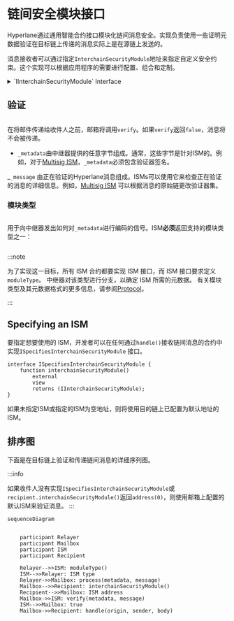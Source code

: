 

# 链间安全模块接口

Hyperlane通过通用智能合约接口模块化链间消息安全。实现负责使用一些证明元数据验证在目标链上传递的消息实际上是在源链上发送的。

<IsmDiagram/>

消息接收者可以通过指定`InterchainSecurityModule`地址来指定自定义安全约束。这个实现可以根据应用程序的需要进行配置、组合和定制。

<details>
<summary>`IInterchainSecurityModule` Interface</summary>

<Tabs groupId="lang">
<TabItem value="sol" label="Solidity">

```solidity file=<rootDir>/node_modules/@hyperlane-xyz/core/contracts/interfaces/IInterchainSecurityModule.sol
```

</TabItem>
</Tabs>
</details>

## 验证

```solidity file=<rootDir>/node_modules/@hyperlane-xyz/core/contracts/interfaces/IInterchainSecurityModule.sol#L31-L34
```

在将邮件传递给收件人之前，邮箱将调用`verify`。如果`verify`返回`false`，消息将不会被传递。

- `_metadata`由中继器提供的任意字节组成。通常，这些字节是针对ISM的。例如，对于[Multisig ISM](./multisig-ISM-interface.mdx)，`_metadata`必须包含验证器签名。

_`_message` 由正在验证的Hyperlane消息组成。ISMs可以使用它来检查正在验证的消息的详细信息。例如，[Multisig ISM](./multisig-ISM-interface.mdx) 可以根据消息的原始链更改验证器集。

### 模块类型

```solidity file=<rootDir>/node_modules/@hyperlane-xyz/core/contracts/interfaces/IInterchainSecurityModule.sol#L21
```

用于向中继器发出如何对`_metadata`进行编码的信号。ISM**必须**返回支持的模块类型之一：

```solidity file=<rootDir>/node_modules/@hyperlane-xyz/core/contracts/interfaces/IInterchainSecurityModule.sol#L5-L14
```

:::note

为了实现这一目标，所有 ISM 合约都要实现 ISM 接口，而 ISM 接口要求定义`moduleType`。
中继器对该类型进行分支，以确定 ISM 所需的元数据。
有关模块类型及其元数据格式的更多信息，请参阅[Protocol](/docs/protocol/ISM/modular-security.mdx#module-type)。

:::

## Specifying an ISM

要指定想要使用的 ISM，开发者可以在任何通过`handle()`接收链间消息的合约中实现`ISpecifiesInterchainSecurityModule` 接口。

```solidity
interface ISpecifiesInterchainSecurityModule {
    function interchainSecurityModule()
        external
        view
        returns (IInterchainSecurityModule);
}
```
如果未指定ISM或指定的ISM为空地址，则将使用目的链上已配置为默认地址的ISM。

## 排序图

下面是在目标链上验证和传递链间消息的详细序列图。

:::info

如果收件人没有实现`ISpecifiesInterchainSecurityModule`或`recipient.interchainSecurityModule()`返回`address(0)`，则使用邮箱上配置的默认ISM来验证消息。
:::

```mermaid
sequenceDiagram


    participant Relayer
    participant Mailbox
    participant ISM
    participant Recipient

    Relayer-->>ISM: moduleType()
    ISM-->>Relayer: ISM type
    Relayer->>Mailbox: process(metadata, message)
    Mailbox-->>Recipient: interchainSecurityModule()
    Recipient-->>Mailbox: ISM address
    Mailbox->>ISM: verify(metadata, message)
    ISM-->>Mailbox: true
    Mailbox->>Recipient: handle(origin, sender, body)

```